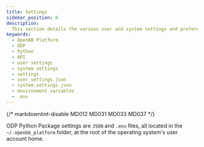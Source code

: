 ```yaml
---
title: Settings
sidebar_position: 0
description:
  This section details the various user and system settings and preferences for the ODP Python Package.
keywords:
  - OpenBB Platform
  - ODP
  - Python
  - API
  - user settings
  - system settings
  - settings
  - user_settings.json
  - system_settings.json
  - environment variables
  - .env
---
```


{/* markdownlint-disable MD012 MD031 MD033 MD037 */}


<HeadTitle title="Settings - ODP Python | OpenBB Docs" />

ODP Python Package settings are `JSON` and `.env` files,
all located in the `~/.openbb_platform` folder,
at the root of the operating system's user account home.

<ul className="grid grid-cols-1 gap-2 -ml-6">
  <NewReferenceCard
    title="User Settings"
    description="Preferences, credentials, and defaults are located in `user_settings.json`."
    url="/python/settings/user_settings"
  />
  <NewReferenceCard
    title="System Settings"
    description="FastAPI, Python, HTTP, Uvicorn, and logging settings are defined in `system_settings.json`."
    url="/python/settings/system_settings"
  />
  <NewReferenceCard
    title="MCP Settings"
    description="MCP server settings and configurations are set in `mcp_settings.json`."
    url="/python/settings/mcp_settings"
  />
  <NewReferenceCard
    title="Environment Variables"
    description="Store environment variables in a `.env` file."
    url="/python/settings/environment_variables"
  />
</ul>
